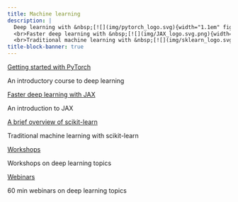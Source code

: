 ```yaml
---
title: Machine learning
description: |
  Deep learning with &nbsp;[![](img/pytorch_logo.svg){width="1.1em" fig-alt="noshadow"}](https://pytorch.org/)
  <br>Faster deep learning with &nbsp;[![](img/JAX_logo.svg.png){width="1.9em" fig-alt="noshadow"}](https://jax.readthedocs.io)
  <br>Traditional machine learning with &nbsp;[![](img/sklearn_logo.svg.png){width="2.2em" fig-alt="noshadow"}](https://scikit-learn.org/)
title-block-banner: true
---
```


:::{layout="[[5, 5], [5, -5], [-5, -5], [5, 5]]"}

:::{.card2 .mb-3}

:::{.card-body2}

[Getting started with PyTorch](top_pt.qmd){.card-title2 .stretched-link}

[An introductory course to deep learning]{.text-muted}

:::

:::

:::{.card2 .mb-3}

:::{.card-body2}

[Faster deep learning with JAX](top_jx.qmd){.card-title2 .stretched-link}

[An introduction to JAX]{.text-muted}

:::

:::

:::{.card2 .mb-3}

:::{.card-body2}

[A brief overview of scikit-learn](sk_intro.qmd){.card-title2 .stretched-link}

[Traditional machine learning with scikit-learn]{.text-muted}

:::

:::

:::{.card2 .mb-3}

:::{.card-body2}

[Workshops](ws_audio_dataloader.qmd){.card-title2 .stretched-link}

[Workshops on deep learning topics]{.text-muted}

:::

:::

:::{.card2 .mb-3}

:::{.card-body2}

[Webinars](wb_frameworks.qmd){.card-title2 .stretched-link}

[60 min webinars on deep learning topics]{.text-muted}

:::

:::

::::

